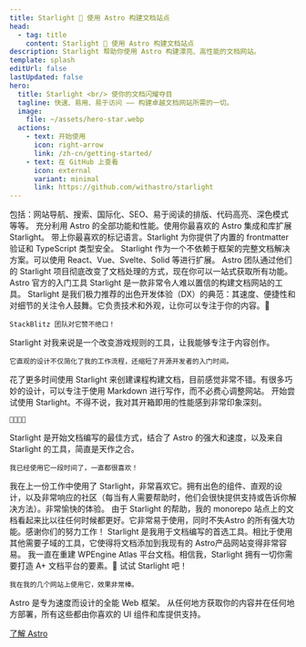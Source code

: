 ```yaml
---
title: Starlight 🌟 使用 Astro 构建文档站点
head:
  - tag: title
    content: Starlight 🌟 使用 Astro 构建文档站点
description: Starlight 帮助你使用 Astro 构建漂亮、高性能的文档网站。
template: splash
editUrl: false
lastUpdated: false
hero:
  title: Starlight <br/> 使你的文档闪耀夺目
  tagline: 快速、易用、易于访问 —— 构建卓越文档网站所需的一切。
  image:
    file: ~/assets/hero-star.webp
  actions:
    - text: 开始使用
      icon: right-arrow
      link: /zh-cn/getting-started/
    - text: 在 GitHub 上查看
      icon: external
      variant: minimal
      link: https://github.com/withastro/starlight
---
```



<CardGrid stagger>
	<Card title="令人愉悦的文档" icon="open-book">
		包括：网站导航、搜索、国际化、SEO、易于阅读的排版、代码高亮、深色模式等等。
	</Card>
	<Card title="由 Astro 提供支持" icon="rocket">
		充分利用 Astro 的全部功能和性能。使用你最喜欢的 Astro 集成和库扩展
		Starlight。
	</Card>
	<Card title="Markdown、Markdoc 和 MDX" icon="document">
		带上你最喜欢的标记语言。Starlight 为你提供了内置的 frontmatter 验证和
		TypeScript 类型安全。
	</Card>
	<Card title="带上你自己的 UI 组件" icon="puzzle">
		Starlight 作为一个不依赖于框架的完整文档解决方案。可以使用
		React、Vue、Svelte、Solid 等进行扩展。
	</Card>
</CardGrid>

<TestimonialGrid title="看看人们怎么说">
  <Testimonial
    name="Rachel"
    handle="rachelnabors"
    cite="https://twitter.com/astrodotbuild/status/1724934718745915558"
  >
    Astro 团队通过他们的 Starlight 项目彻底改变了文档处理的方式，现在你可以一站式获取所有功能。
  </Testimonial>
  <Testimonial
    name="Flavio"
    handle="flaviocopes"
    cite="https://twitter.com/flaviocopes/status/1738237658717905108"
  >
    Astro 官方的入门工具 Starlight 是一款非常令人难以置信的构建文档网站的工具。
  </Testimonial>
  <Testimonial
    name="Tomek"
    handle="sulco"
    cite="https://twitter.com/sulco/status/1735610348730802342"
  >
    Starlight 是我们极力推荐的出色开发体验（DX）的典范：其速度、便捷性和对细节的关注令人鼓舞。它负责技术和外观，让你可以专注于你的内容。👏

    StackBlitz 团队对它赞不绝口！

  </Testimonial>
  <Testimonial
    name="Roberto"
    handle="RmeetsH"
    cite="https://twitter.com/RmeetsH/status/1735783992018760090"
  >
    Starlight 对我来说是一个改变游戏规则的工具，让我能够专注于内容创作。

    它直观的设计不仅简化了我的工作流程，还缩短了开源开发者的入门时间。

  </Testimonial>
  <Testimonial
    name="Joel"
    handle="jhooks"
    cite="https://twitter.com/jhooks/status/1727405160547418405"
  >
    花了更多时间使用 Starlight 来创建课程构建文档，目前感觉非常不错。有很多巧妙的设计，可以专注于使用  Markdown 进行写作，而不必费心调整网站。
  </Testimonial>
  <Testimonial
    name="Rick"
    handle="rick_viscomi"
    cite="https://twitter.com/rick_viscomi/status/1665867447910510593"
  >
    开始尝试使用 Starlight。不得不说，我对其开箱即用的性能感到非常印象深刻。

    💯💯💯💯

  </Testimonial>
  <Testimonial
    name="Nicolas"
    handle="beaussan"
    cite="https://twitter.com/beaussan/status/1735625189583466893"
  >
    Starlight 是开始文档编写的最佳方式，结合了 Astro 的强大和速度，以及来自 Starlight 的工具，简直是天作之合。

    我已经使用它一段时间了，一直都很喜欢！

  </Testimonial>
  <Testimonial
    name="Sylwia"
    handle="SylwiaVargas"
    cite="https://x.com/SylwiaVargas/status/1726556825741578286"
  >
    我在上一份工作中使用了 Starlight，非常喜欢它。拥有出色的组件、直观的设计，以及非常响应的社区（每当有人需要帮助时，他们会很快提供支持或告诉你解决方法）。非常愉快的体验。
  </Testimonial>
  <Testimonial
    name="Lou Cyx"
    handle="loucyx"
    cite="https://elk.zone/m.webtoo.ls/@loucyx@mastodon.social/111587380021362284"
  >
    由于 Starlight 的帮助，我的 monorepo 站点上的文档看起来比以往任何时候都更好。它非常易于使用，同时不失Astro 的所有强大功能。感谢你们的努力工作！
  </Testimonial>
  <Testimonial
    name="BowTiedWebReaper"
    handle="BowTiedWebReapr"
    cite="https://twitter.com/BowTiedWebReapr/status/1735633399501697517"
  >
    Starlight 是我用于文档编写的首选工具。相比于使用其他需要子域的工具，它使得将文档添加到我现有的 Astro产品网站变得非常容易。
  </Testimonial>
  <Testimonial
    name="Jeff"
    handle="J_Everhart383"
    cite="https://twitter.com/J_Everhart383/status/1691900590048292908"
  >
    我一直在重建 WPEngine Atlas 平台文档。相信我，Starlight 拥有一切你需要打造 A+ 文档平台的要素。🙌
  </Testimonial>
  <Testimonial
    name="Chloe"
    handle="solelychloe"
    cite="https://twitter.com/solelychloe/status/1695115277602628082"
  >
    试试 Starlight 吧！

    我在我的几个网站上使用它，效果非常棒。

  </Testimonial>
</TestimonialGrid>

<AboutAstro title="由以下提供支持">
Astro 是专为速度而设计的全能 Web 框架。
从任何地方获取你的内容并在任何地方部署，所有这些都由你喜欢的 UI 组件和库提供支持。

[了解 Astro](https://astro.build/)

</AboutAstro>

